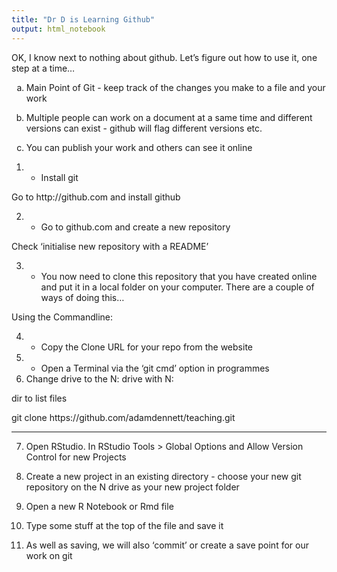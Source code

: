 ```yaml
---
title: "Dr D is Learning Github"
output: html_notebook
---
```



OK, I know next to nothing about github. Let's figure out how to use it, one step at a time...

a) Main Point of Git - keep track of the changes you make to a file and your work

b) Multiple people can work on a document at a same time and different versions can exist - github will flag different versions etc. 

c) You can publish your work and others can see it online

1.  - Install git

Go to http://github.com and install github

2.  - Go to github.com and create a new repository

Check 'initialise new repository with a README'

3.  - You now need to clone this repository that you have created online and put it in a local folder on your computer. There are a couple of ways of doing this...

Using the Commandline:

4.  - Copy the Clone URL for your repo from the website

5.  - Open a Terminal via the 'git cmd' option in programmes

6. Change drive to the N: drive with N:

dir to list files

git clone https://github.com/adamdennett/teaching.git 


-------------------
7. Open RStudio. In RStudio Tools > Global Options and Allow Version Control for new Projects

8. Create a new project in an existing directory - choose your new git repository on the N drive as your new project folder

9. Open a new R Notebook or Rmd file

10. Type some stuff at the top of the file and save it

11. As well as saving, we will also 'commit' or create a save point for our work on git

